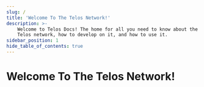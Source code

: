 ---
slug: /
title: 'Welcome To The Telos Network!'
description: >-
    Welcome to Telos Docs! The home for all you need to know about the 
    Telos network, how to develop on it, and how to use it.
sidebar_position: 1
hide_table_of_contents: true
---


<div class="title-cards-center">

<div class='home-page-heading'>

<h1 style={{fontSize: '3.5rem'}}>Welcome To The Telos Network!</h1>

</div>

<TitleCard 
    colorClass='docs-card'
    title='Developer Documentation'
    descriptionText='All you need to know to build on Telos and harness its power!'
    linkURL='/overview/what-is-telos/introduction/'
/>  

<TitleCard 
    colorClass='users-card'
    title='User Guides'
    descriptionText='Follow along to explore the Telos ecosystem and learn how to navigate through it!'
    linkURL='/users/getting-started/'
/>

</div>